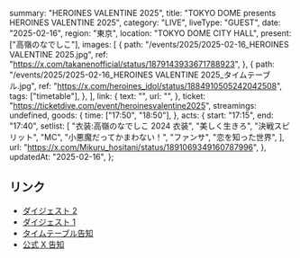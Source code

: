   summary: "HEROINES VALENTINE 2025",
  title: "TOKYO DOME presents HEROINES VALENTINE 2025",
  category: "LIVE",
  liveType: "GUEST",
  date: "2025-02-16",
  region: "東京",
  location: "TOKYO DOME CITY HALL",
  present: ["高嶺のなでしこ"],
  images: [
    {
      path: "/events/2025/2025-02-16_HEROINES VALENTINE 2025.jpg",
      ref: "https://x.com/takanenofficial/status/1879143933671788923",
    },
    {
      path: "/events/2025/2025-02-16_HEROINES VALENTINE 2025_タイムテーブル.jpg",
      ref: "https://x.com/heroines_idol/status/1884910505242042508",
      tags: ["timetable"],
    },
  ],
  link: {
    text: "",
    url: "",
  },
  ticket: "https://ticketdive.com/event/heroinesvalentine2025",
  streamings: undefined,
  goods: {
    time: ["17:50", "18:50"],
  },
  acts: {
    start: "17:15",
    end: "17:40",
    setlist: [
      "衣装:高嶺のなでしこ 2024 衣装",
      "美しく生きろ",
      "決戦スピリット",
      "MC",
      "小悪魔だってかまわない！",
      "ファンサ",
      "恋を知った世界",
    ],
    url: "https://x.com/Mikuru_hositani/status/1891069349160787996",
  },
  updatedAt: "2025-02-16",
};

## リンク

- [ダイジェスト 2](https://x.com/takanenofficial/status/1891081364780323169)
- [ダイジェスト 1](https://x.com/HEROINES_FES/status/1891053289157865745)
- [タイムテーブル告知](https://x.com/heroines_idol/status/1884910505242042508)
- [公式 X 告知](https://x.com/takanenofficial/status/1879143933671788923)
